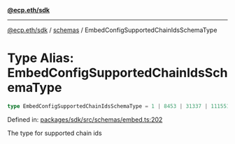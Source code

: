 [**@ecp.eth/sdk**](/sdk-reference/index.mdx)

***

[@ecp.eth/sdk](/sdk-reference/index.mdx) / [schemas](/sdk-reference/schemas/index.mdx) / EmbedConfigSupportedChainIdsSchemaType

# Type Alias: EmbedConfigSupportedChainIdsSchemaType

```ts
type EmbedConfigSupportedChainIdsSchemaType = 1 | 8453 | 31337 | 11155111;
```

Defined in: [packages/sdk/src/schemas/embed.ts:202](https://github.com/ecp-eth/comments-monorepo/blob/main/packages/sdk/src/schemas/embed.ts#L202)

The type for supported chain ids
